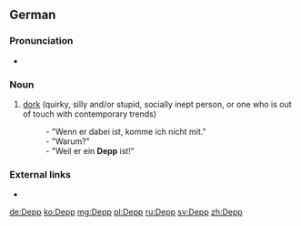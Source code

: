 ==German==
{{wikipedia|lang=de}}

===Pronunciation===
* {{IPA|/dɛpʰ/|lang=de}}

===Noun===
{{de-noun|m|Deppen|gen2=Depps|Deppen}}

# [[dork]] (quirky, silly and/or stupid, socially inept person, or one who is out of touch with contemporary trends)
#: - "Wenn er dabei ist, komme ich nicht mit." 
#: - "Warum?" 
#: - "Weil er ein '''Depp''' ist!"

===External links===
* {{R:Duden}}

[[de:Depp]]
[[ko:Depp]]
[[mg:Depp]]
[[pl:Depp]]
[[ru:Depp]]
[[sv:Depp]]
[[zh:Depp]]